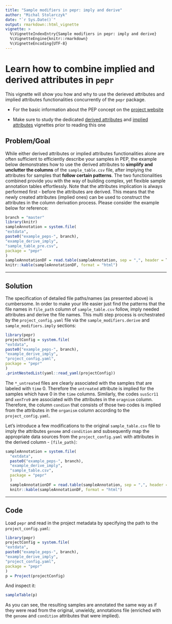 ```yaml
---
title: "Sample modifiers in pepr: imply and derive"
author: "Michal Stolarczyk"
date: "`r Sys.Date()`"
output: rmarkdown::html_vignette
vignette: >
  %\VignetteIndexEntry{Sample modifiers in pepr: imply and derive}
  %\VignetteEngine{knitr::rmarkdown}
  %\VignetteEncoding{UTF-8}
---
```


# Learn how to combine implied and derived attributes in `pepr`

This vignette will show you how and why to use the derieved attributes and implied attributes functionalities concurrently of the `pepr` package. 

 - For the basic information about the PEP concept on the [project website](https://pepkit.github.io/)
 
 - Make sure to study the dedicated [derived attributes](./feature3_derivedAttributes.html) and [implied attributes](./feature2_impliedAttributes.html) vignettes prior to reading this one

## Problem/Goal
While either derived attributes or implied attributes functionalities alone are often sufficient to efficiently describe your samples in PEP, the example below demonstrates how to use the derived attributes to **simplify and unclutter the columns** of the `sample_table.csv` file, after implying the attributes for samples that **follow certain patterns**. The two functionalities combined provide you with the way of building complex, yet flexible sample annotation tables effortlessly. Note that the attributes implication is always performed first - before the attributes are derived. This means that the newly created attributes (implied ones) can be used to construct the attributes in the column derivation process. Please consider the example below for reference:

```r
branch = "master"
library(knitr)
sampleAnnotation = system.file(
"extdata",
paste0("example_peps-", branch),
"example_derive_imply",
"sample_table_pre.csv",
package = "pepr"
)
sampleAnnotationDF = read.table(sampleAnnotation, sep = ",", header = T)
knitr::kable(sampleAnnotationDF, format = "html") 
```
----

## Solution

The specification of detailed file paths/names (as presented above) is cumbersome. In order to make your life easier just find the patterns that the file names in `file_path` column of `sample_table.csv` follow, imply needed attributes and derive the file names. This multi step process is orchestrated by the `project_config.yaml` file via the `sample_modifiers.derive` and `sample_modifiers.imply` sections:

```r
library(pepr)
projectConfig = system.file(
"extdata",
paste0("example_peps-", branch),
"example_derive_imply",
"project_config.yaml",
package = "pepr"
)
.printNestedList(yaml::read_yaml(projectConfig))
```

The `*_untreated` files are clearly associated with the samples that are labeled with `time` 0. Therefore the `untreated` attribute is implied for the samples which have 0 in the `time` columns. Similarly, the codes `susScr11` and `xenTro9` are associated with the attributes in the `oragnism` column. Therefore, the column `condion` that consists of those two codes is implied from the attributes in the `organism` column according to the `project_config.yaml`. 

Let's introduce a few modifications to the original `sample_table.csv` file to imply the attributes `genome` and `condition` and subsequently map the appropriate data sources from the `project_config.yaml` with attributes in the derived column - `[file_path]`:

```r
sampleAnnotation = system.file(
  "extdata",
  paste0("example_peps-", branch),
  "example_derive_imply",
  "sample_table.csv",
  package = "pepr"
  )
  sampleAnnotationDF = read.table(sampleAnnotation, sep = ",", header = T)
  knitr::kable(sampleAnnotationDF, format = "html") 
```

----

## Code

Load `pepr` and read in the project metadata by specifying the path to the `project_config.yaml`:

```r
library(pepr)
projectConfig = system.file(
"extdata",
paste0("example_peps-", branch),
"example_derive_imply",
"project_config.yaml",
package = "pepr"
)
p = Project(projectConfig)
```

And inspect it:

```r
sampleTable(p)
```

As you can see, the resulting samples are annotated the same way as if they were read from the original, unwieldy, annotations file (enriched with the `genome` and `condition` attributes that were implied).


